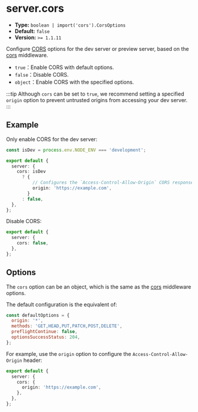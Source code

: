 # server.cors

- **Type:** `boolean | import('cors').CorsOptions`
- **Default:** `false`
- **Version:** `>= 1.1.11`

Configure [CORS](https://developer.mozilla.org/en-US/docs/Web/HTTP/CORS) options for the dev server or preview server, based on the [cors](https://github.com/expressjs/cors) middleware.

- `true`：Enable CORS with default options.
- `false`：Disable CORS.
- `object`：Enable CORS with the specified options.

:::tip
Although `cors` can be set to `true`, we recommend setting a specified `origin` option to prevent untrusted origins from accessing your dev server.
:::

## Example

Only enable CORS for the dev server:

```ts
const isDev = process.env.NODE_ENV === 'development';

export default {
  server: {
    cors: isDev
      ? {
          // Configures the `Access-Control-Allow-Origin` CORS response header
          origin: 'https://example.com',
        }
      : false,
  },
};
```

Disable CORS:

```ts
export default {
  server: {
    cors: false,
  },
};
```

## Options

The `cors` option can be an object, which is the same as the [cors](https://github.com/expressjs/cors) middleware options.

The default configuration is the equivalent of:

```js
const defaultOptions = {
  origin: '*',
  methods: 'GET,HEAD,PUT,PATCH,POST,DELETE',
  preflightContinue: false,
  optionsSuccessStatus: 204,
};
```

For example, use the `origin` option to configure the `Access-Control-Allow-Origin` header:

```ts
export default {
  server: {
    cors: {
      origin: 'https://example.com',
    },
  },
};
```
